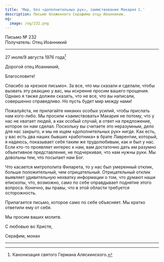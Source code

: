 ```yaml
---
title: 'Мир, без «дополнительных рук», заимствование Макария С.'
description: Письмо блаженного Серафима отцу Иоанникию.
og:
  image: /og/232.png
---
```


<div style={{textAlign:'right', fontFamily:'monospace'}}>Письмо № 232</div>
<div style={{textAlign:'left', fontFamily:'monospace'}}>Получатель: Отец Иоанникий</div>

---

27 июля/9 августа 1976 года[^1]

Дорогой отец Иоанникий,

Благословите!

Спасибо за «резкое письмо». За все, что мы сказали и сделали, чтобы вызвать эту реакцию у вас, мы искренне просим вашего прощения. Однако я также должен сказать, что не все, что вы написали, совершенно справедливо. Но пусть будет мир между нами!

Пожалуйста, не прилагайте никаких особых усилий, чтобы прислать нам кого-либо. Мы просили «заимствовать» Макария не потому, что у нас не хватает людей, а как особый случай, в ответ на предложение, которое он нам сделал. Поскольку вы считаете это неразумным, дело для нас закрыто, и мы не ищем «дополнительных рук» нигде. Как есть, у вас есть два наших бывших «работника» в брате Лаврентии, который, я надеюсь, показывает себя таким же трудолюбивым, как и был у нас. Если кто-то проявляет интерес к нам, вам достаточно дать им разумно объективное представление, не подчеркивая, что нам нужны руки. Мы довольны тем, что посылает нам Бог.

Что касается митрополита Филарета, то у нас был умеренный отклик, больше положительный, чем отрицательный. Отрицательный отклик выявляет удивительную нехватку информации о том, что думают наши епископы, что, возможно, само по себе оправдывает поднятие этого вопроса. Конечно, вы правы, что в этой области требуется осторожность.

Прилагается письмо, которое само по себе объясняет. Мы кратко ответили ему от себя.

Мы просим ваших молитв.

С любовью во Христе,

Серафим, монах

---

[^1]: Канонизация святого Германа Аляскинского.